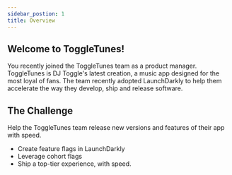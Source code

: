 ```yaml
---
sidebar_postion: 1
title: Overview
---
```


## Welcome to ToggleTunes!

You recently joined the ToggleTunes team as a product manager. ToggleTunes is DJ Toggle's latest creation, a music app designed for the most loyal of fans. The team recently adopted LaunchDarkly to help them accelerate the way they develop, ship and release software.

## The Challenge
Help the ToggleTunes team release new versions and features of their app with speed.

- Create feature flags in LaunchDarkly
- Leverage cohort flags
- Ship a top-tier experience, with speed.